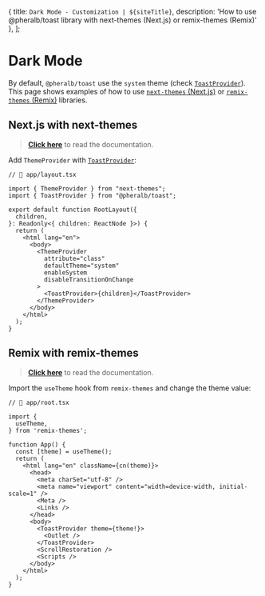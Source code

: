 
  {
    title: `Dark Mode - Customization | ${siteTitle}`,
    description: 'How to use @pheralb/toast library with next-themes (Next.js) or remix-themes (Remix)'
  },
];

# Dark Mode

By default, ``@pheralb/toast`` use the ``system`` theme (check [``ToastProvider``](/provider#theme)). This page shows examples of how to use [``next-themes`` (Next.js)](https://github.com/pacocoursey/next-themes) or [``remix-themes`` (Remix)](https://github.com/abereghici/remix-themes) libraries.

## Next.js with next-themes

> [**Click here**](https://github.com/pacocoursey/next-themes?tab=readme-ov-file#install) to read the documentation.

Add ``ThemeProvider`` with [``ToastProvider``](/provider):

```tsx
// 📄 app/layout.tsx

import { ThemeProvider } from "next-themes";
import { ToastProvider } from "@pheralb/toast";

export default function RootLayout({
  children,
}: Readonly<{ children: ReactNode }>) {
  return (
    <html lang="en">
      <body>
        <ThemeProvider
          attribute="class"
          defaultTheme="system"
          enableSystem
          disableTransitionOnChange
        >
          <ToastProvider>{children}</ToastProvider>
        </ThemeProvider>
      </body>
    </html>
  );
}
```

## Remix with remix-themes

> [**Click here**](https://github.com/abereghici/remix-themes?tab=readme-ov-file#getting-started) to read the documentation.

Import the ``useTheme`` hook from ``remix-themes`` and change the theme value:

```tsx
// 📄 app/root.tsx

import {
  useTheme,
} from 'remix-themes';

function App() {
  const [theme] = useTheme();
  return (
    <html lang="en" className={cn(theme)}>
      <head>
        <meta charSet="utf-8" />
        <meta name="viewport" content="width=device-width, initial-scale=1" />
        <Meta />
        <Links />
      </head>
      <body>
        <ToastProvider theme={theme!}>
          <Outlet />
        </ToastProvider>
        <ScrollRestoration />
        <Scripts />
      </body>
    </html>
  );
}
```
